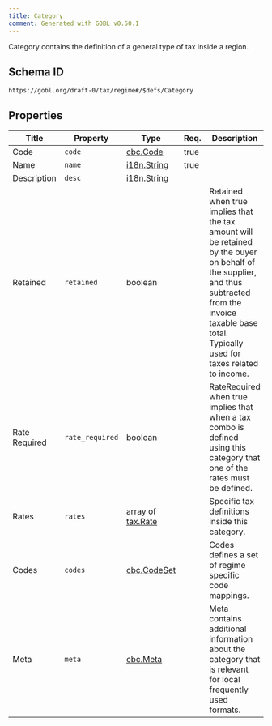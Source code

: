 ```yaml
---
title: Category
comment: Generated with GOBL v0.50.1
---
```


Category contains the definition of a general type of tax inside a region.

## Schema ID

`https://gobl.org/draft-0/tax/regime#/$defs/Category`

## Properties

| Title         | Property        | Type                                   | Req. | Description                                                                                                                                                                                                  |
|---------------|-----------------|----------------------------------------|------|--------------------------------------------------------------------------------------------------------------------------------------------------------------------------------------------------------------|
| Code          | `code`          | [cbc.Code](/draft-0/cbc/code)          | true |                                                                                                                                                                                                              |
| Name          | `name`          | [i18n.String](/draft-0/i18n/string)    | true |                                                                                                                                                                                                              |
| Description   | `desc`          | [i18n.String](/draft-0/i18n/string)    |      |                                                                                                                                                                                                              |
| Retained      | `retained`      | boolean                                |      | Retained when true implies that the tax amount will be retained by the buyer on behalf of the supplier, and thus subtracted from the invoice taxable base total. Typically used for taxes related to income. |
| Rate Required | `rate_required` | boolean                                |      | RateRequired when true implies that when a tax combo is defined using this category that one of the rates must be defined.                                                                                   |
| Rates         | `rates`         | array of [tax.Rate](/draft-0/tax/rate) |      | Specific tax definitions inside this category.                                                                                                                                                               |
| Codes         | `codes`         | [cbc.CodeSet](/draft-0/cbc/code_set)   |      | Codes defines a set of regime specific code mappings.                                                                                                                                                        |
| Meta          | `meta`          | [cbc.Meta](/draft-0/cbc/meta)          |      | Meta contains additional information about the category that is relevant for local frequently used formats.                                                                                                  |

